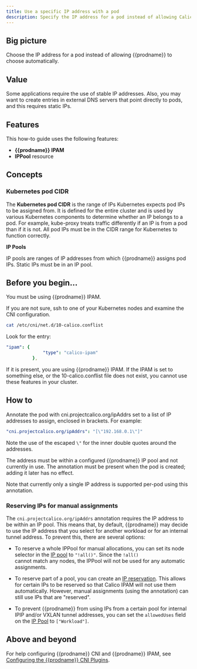 ```yaml
---
title: Use a specific IP address with a pod
description: Specify the IP address for a pod instead of allowing Calico Cloud to automatically choose one.
---
```


## Big picture

Choose the IP address for a pod instead of allowing {{prodname}} to choose automatically.

## Value

Some applications require the use of stable IP addresses. Also, you may want to create entries in external DNS servers that point directly to pods, and this requires static IPs.

## Features

This how-to guide uses the following features: 

- **{{prodname}} IPAM**
- **IPPool** resource


## Concepts

### Kubernetes pod CIDR

The **Kubernetes pod CIDR** is the range of IPs Kubernetes expects pod IPs to be assigned from.  It is defined for the entire cluster and is used by various Kubernetes components to determine whether an IP belongs to a pod. For example, kube-proxy treats traffic differently if an IP is from a pod than if it is not. All pod IPs must be in the CIDR range for Kubernetes to function correctly.

**IP Pools**

IP pools are ranges of IP addresses from which {{prodname}} assigns pod IPs. Static IPs must be in an IP pool.

## Before you begin...

You must be using {{prodname}} IPAM.

If you are not sure, ssh to one of your Kubernetes nodes and examine the CNI configuration.

```bash
cat /etc/cni/net.d/10-calico.conflist

```

Look for the entry:

```yaml
"ipam": {
              "type": "calico-ipam"
          },

```

If it is present, you are using {{prodname}} IPAM. If the IPAM is set to something else, or the 10-calico.conflist file does not exist, you cannot use these features in your cluster.

## How to

Annotate the pod with cni.projectcalico.org/ipAddrs set to a list of IP addresses to assign, enclosed in brackets. For example:

```yaml
"cni.projectcalico.org/ipAddrs": "[\"192.168.0.1\"]"

```

Note the use of the escaped `\"` for the inner double quotes around the addresses.

The address must be within a configured {{prodname}} IP pool and not currently in use. The annotation must be present when the pod is created; adding it later has no effect.

Note that currently only a single IP address is supported per-pod using this annotation.

### Reserving IPs for manual assignments

The `cni.projectcalico.org/ipAddrs` annotation requires the IP address to be within an IP pool.  This means that,
by default, {{prodname}} may decide to use the IP address that you select for another workload or for an internal
tunnel address.  To prevent this, there are several options:

* To reserve a whole IPPool for manual allocations, you can set its node selector in the [IP pool](../../reference/resources/ippool.mdx) to `"!all()"`.  Since the `!all()`  
  cannot match any nodes, the IPPool will not be used for any automatic assignments.

* To reserve part of a pool, you can create an [IP reservation](../../reference/resources/ipreservation.mdx). This allows for certain IPs to be reserved so
  that Calico IPAM will not use them automatically.  However, manual assignments (using the annotation) can still use 
  IPs that are "reserved".

* To prevent {{prodname}} from using IPs from a certain pool for internal IPIP and/or VXLAN tunnel addresses, you 
  can set the `allowedUses` field on the [IP Pool](../../reference/resources/ippool.mdx) to `["Workload"]`.

## Above and beyond

For help configuring {{prodname}} CNI and {{prodname}} IPAM, see [Configuring the {{prodname}} CNI Plugins](../../reference/cni-plugin/configuration.mdx).

